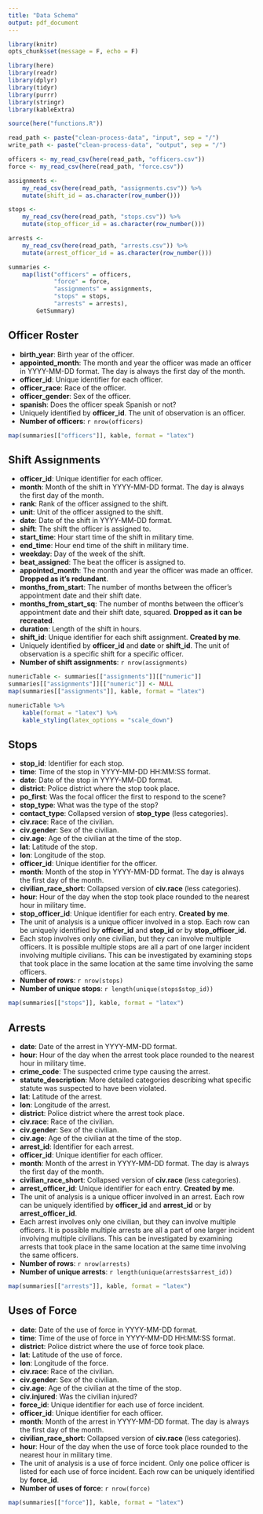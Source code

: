 ```yaml
---
title: "Data Schema"
output: pdf_document
---
```


```r
library(knitr)
opts_chunk$set(message = F, echo = F)

library(here)
library(readr)
library(dplyr)
library(tidyr)
library(purrr)
library(stringr)
library(kableExtra)

source(here("functions.R"))
```

```r
read_path <- paste("clean-process-data", "input", sep = "/")
write_path <- paste("clean-process-data", "output", sep = "/")

officers <- my_read_csv(here(read_path, "officers.csv"))
force <- my_read_csv(here(read_path, "force.csv"))

assignments <-
    my_read_csv(here(read_path, "assignments.csv")) %>%
    mutate(shift_id = as.character(row_number()))

stops <-
    my_read_csv(here(read_path, "stops.csv")) %>%
    mutate(stop_officer_id = as.character(row_number()))

arrests <-
    my_read_csv(here(read_path, "arrests.csv")) %>%
    mutate(arrest_officer_id = as.character(row_number()))

summaries <-
    map(list("officers" = officers,
             "force" = force,
             "assignments" = assignments,
             "stops" = stops,
             "arrests" = arrests),
        GetSummary)
```

## Officer Roster

* **birth_year**: Birth year of the officer.
* **appointed_month**: The month and year the officer was made an officer in YYYY-MM-DD format. The day is always the first day of the month.
* **officer_id**: Unique identifier for each officer.
* **officer_race**: Race of the officer.
* **officer_gender**: Sex of the officer.
* **spanish**: Does the officer speak Spanish or not?
* Uniquely identified by **officer_id**. The unit of observation is an officer.
* **Number of officers**: `r nrow(officers)`

```r
map(summaries[["officers"]], kable, format = "latex")
```

## Shift Assignments

* **officer_id**: Unique identifier for each officer.
* **month**: Month of the shift in YYYY-MM-DD format. The day is always the first day of the month.
* **rank**: Rank of the officer assigned to the shift.
* **unit**: Unit of the officer assigned to the shift.
* **date**: Date of the shift in YYYY-MM-DD format.
* **shift**: The shift the officer is assigned to.
* **start_time**: Hour start time of the shift in military time.
* **end_time**: Hour end time of the shift in military time.
* **weekday**: Day of the week of the shift.
* **beat_assigned**: The beat the officer is assigned to.
* **appointed_month**: The month and year the officer was made an officer. **Dropped as it's redundant**.
* **months_from_start**: The number of months between the officer's appointment date and their shift date.
* **months_from_start_sq**: The number of months between the officer's appointment date and their shift date, squared. **Dropped as it can be recreated**.
* **duration**: Length of the shift in hours.
* **shift_id**: Unique identifier for each shift assignment. **Created by me**.
* Uniquely identified by **officer_id** and **date** or **shift_id**. The unit of observation is a specific shift for a specific officer.
* **Number of shift assignments**: `r nrow(assignments)`

```r
numericTable <- summaries[["assignments"]][["numeric"]]
summaries[["assignments"]][["numeric"]] <- NULL
map(summaries[["assignments"]], kable, format = "latex")

numericTable %>%
    kable(format = "latex") %>%
    kable_styling(latex_options = "scale_down")
```

## Stops

* **stop_id**: Identifier for each stop.
* **time**: Time of the stop in YYYY-MM-DD HH:MM:SS format.
* **date**: Date of the stop in YYYY-MM-DD format.
* **district**: Police district where the stop took place.
* **po_first**: Was the focal officer the first to respond to the scene?
* **stop_type**: What was the type of the stop?
* **contact_type**: Collapsed version of **stop_type** (less categories).
* **civ.race**: Race of the civilian.
* **civ.gender**: Sex of the civilian.
* **civ.age**: Age of the civilian at the time of the stop.
* **lat**: Latitude of the stop.
* **lon**: Longitude of the stop.
* **officer_id**: Unique identifier for the officer.
* **month**: Month of the stop in YYYY-MM-DD format. The day is always the first day of the month.
* **civilian_race_short**: Collapsed version of **civ.race** (less categories).
* **hour**: Hour of the day when the stop took place rounded to the nearest hour in military time.
* **stop_officer_id**: Unique identifier for each entry. **Created by me**.
* The unit of analysis is a unique officer involved in a stop. Each row can be uniquely identified by **officer_id** and **stop_id** or by **stop_officer_id**.
* Each stop involves only one civilian, but they can involve multiple officers. It is possible multiple stops are all a part of one larger incident involving multiple civilians. This can be investigated by examining stops that took place in the same location at the same time involving the same officers.
* **Number of rows**: `r nrow(stops)`
* **Number of unique stops**: `r length(unique(stops$stop_id))`

```r
map(summaries[["stops"]], kable, format = "latex")
```

## Arrests

* **date**: Date of the arrest in YYYY-MM-DD format.
* **hour**: Hour of the day when the arrest took place rounded to the nearest hour in military time.
* **crime_code**: The suspected crime type causing the arrest.
* **statute_description**: More detailed categories describing what specific statute was suspected to have been violated.
* **lat**: Latitude of the arrest.
* **lon**: Longitude of the arrest.
* **district**: Police district where the arrest took place.
* **civ.race**: Race of the civilian.
* **civ.gender**: Sex of the civilian.
* **civ.age**: Age of the civilian at the time of the stop.
* **arrest_id**: Identifier for each arrest.
* **officer_id**: Unique identifier for each officer.
* **month**: Month of the arrest in YYYY-MM-DD format. The day is always the first day of the month.
* **civilian_race_short**: Collapsed version of **civ.race** (less categories).
* **arrest_officer_id**: Unique identifier for each entry. **Created by me**.
* The unit of analysis is a unique officer involved in an arrest. Each row can be uniquely identified by **officer_id** and **arrest_id** or by **arrest_officer_id**.
* Each arrest involves only one civilian, but they can involve multiple officers. It is possible multiple arrests are all a part of one larger incident involving multiple civilians. This can be investigated by examining arrests that took place in the same location at the same time involving the same officers.
* **Number of rows**: `r nrow(arrests)`
* **Number of unique arrests**: `r length(unique(arrests$arrest_id))`

```r
map(summaries[["arrests"]], kable, format = "latex")
```

## Uses of Force

* **date**: Date of the use of force in YYYY-MM-DD format.
* **time**: Time of the use of force in YYYY-MM-DD HH:MM:SS format.
* **district**: Police district where the use of force took place.
* **lat**: Latitude of the use of force.
* **lon**: Longitude of the force.
* **civ.race**: Race of the civilian.
* **civ.gender**: Sex of the civilian.
* **civ.age**: Age of the civilian at the time of the stop.
* **civ.injured**: Was the civilian injured?
* **force_id**: Unique identifier for each use of force incident.
* **officer_id**: Unique identifier for each officer.
* **month**: Month of the arrest in YYYY-MM-DD format. The day is always the first day of the month.
* **civilian_race_short**: Collapsed version of **civ.race** (less categories).
* **hour**: Hour of the day when the use of force took place rounded to the nearest hour in military time.
* The unit of analysis is a use of force incident. Only one police officer is listed for each use of force incident. Each row can be uniquely identified by **force_id**.
* **Number of uses of force**: `r nrow(force)`

```r
map(summaries[["force"]], kable, format = "latex")
```
